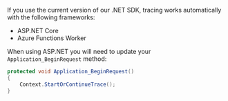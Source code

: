 If you use the current version of our .NET SDK, tracing works automatically with the following frameworks:

- ASP.NET Core
- Azure Functions Worker

When using ASP.NET you will need to update your `Application_BeginRequest` method:

```csharp
protected void Application_BeginRequest()
{
    Context.StartOrContinueTrace();
}
```
